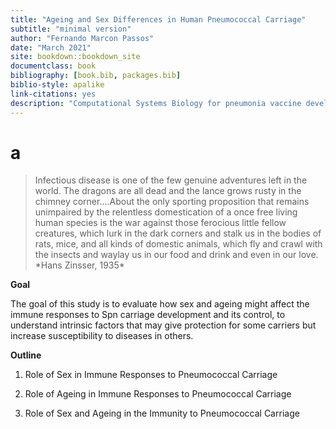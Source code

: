 ```yaml
---
title: "Ageing and Sex Differences in Human Pneumococcal Carriage"
subtitle: "minimal version"
author: "Fernando Marcon Passos"
date: "March 2021"
site: bookdown::bookdown_site
documentclass: book
bibliography: [book.bib, packages.bib]
biblio-style: apalike
link-citations: yes
description: "Computational Systems Biology for pneumonia vaccine development using human challenge models"
---
```


# a {-}

> Infectious disease is one of the few genuine adventures left in the world. The dragons are all dead and the lance grows rusty in the chimney corner....About the only sporting proposition that remains unimpaired by the relentless domestication of a once free living human species is the war against those ferocious little fellow creatures, which lurk in the dark corners and stalk us in the bodies of rats, mice, and all kinds of domestic animals, which fly and crawl with the insects and waylay us in our food and drink and even in our love. \*Hans Zinsser, 1935\*

**Goal**

The goal of this study is to evaluate how sex and ageing might affect the immune responses to Spn carriage development and its control, to understand intrinsic factors that may give protection for some carriers but increase susceptibility to diseases in others.

**Outline**

1. Role of Sex in Immune Responses to Pneumococcal Carriage

2. Role of Ageing in Immune Responses to Pneumococcal Carriage

3. Role of Sex and Ageing in the Immunity to Pneumococcal Carriage

